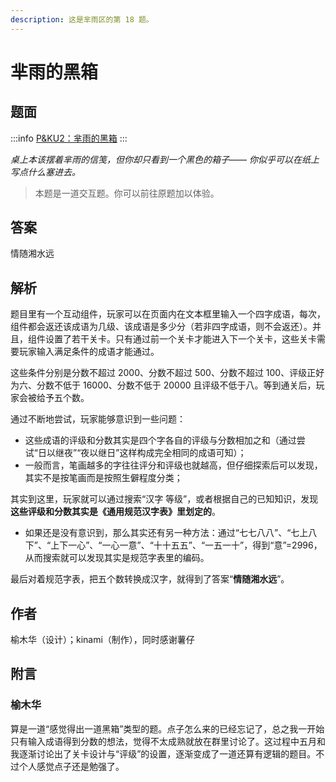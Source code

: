 ```yaml
---
description: 这是芈雨区的第 18 题。
---
```


# 芈雨的黑箱

## 题面

:::info
[P&KU2：芈雨的黑箱](https://pnku2.pkupuzzle.art/#/game/miyu/prob_18)
:::

_桌上本该摆着芈雨的信笺，但你却只看到一个黑色的箱子——_
_你似乎可以在纸上写点什么塞进去。_

> 本题是一道交互题。你可以前往原题加以体验。

## 答案

情随湘水远

## 解析

题目里有一个互动组件，玩家可以在页面内在文本框里输入一个四字成语，每次，组件都会返还该成语为几级、该成语是多少分（若非四字成语，则不会返还）。并且，组件设置了若干关卡。只有通过前一个关卡才能进入下一个关卡，这些关卡需要玩家输入满足条件的成语才能通过。

这些条件分别是分数不超过 2000、分数不超过 500、分数不超过 100、评级正好为六、分数不低于 16000、分数不低于 20000 且评级不低于八。等到通关后，玩家会被给予五个数。

通过不断地尝试，玩家能够意识到一些问题：

- 这些成语的评级和分数其实是四个字各自的评级与分数相加之和（通过尝试“日以继夜”“夜以继日”这样构成完全相同的成语可知）；
- 一般而言，笔画越多的字往往评分和评级也就越高，但仔细探索后可以发现，其实不是按笔画而是按照生僻程度分类；

其实到这里，玩家就可以通过搜索“汉字 等级”，或者根据自己的已知知识，发现**这些评级和分数其实是《通用规范汉字表》里划定的**。

- 如果还是没有意识到，那么其实还有另一种方法：通过“七七八八”、“七上八下”、“上下一心”、“一心一意”、“十十五五”、“一五一十”，得到“意”=2996，从而搜索就可以发现其实是规范字表里的编码。

最后对着规范字表，把五个数转换成汉字，就得到了答案“**情随湘水远**”。

## 作者

榆木华（设计）；kinami（制作），同时感谢薯仔

## 附言

### 榆木华

算是一道“感觉得出一道黑箱”类型的题。点子怎么来的已经忘记了，总之我一开始只有输入成语得到分数的想法，觉得不太成熟就放在群里讨论了。这过程中五月和我逐渐讨论出了关卡设计与“评级”的设置，逐渐变成了一道还算有逻辑的题目。不过个人感觉点子还是勉强了。
